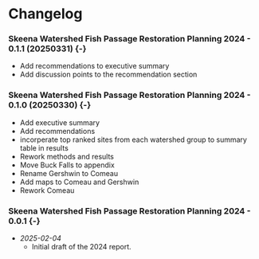# Changelog {-}

### Skeena Watershed Fish Passage Restoration Planning 2024 - 0.1.1 (20250331) {-} {-}
  - Add recommendations to executive summary
  - Add discussion points to the recommendation section


### Skeena Watershed Fish Passage Restoration Planning 2024 - 0.1.0 (20250330) {-} {-}

  - Add executive summary
  - Add recommendations
  - incorperate top ranked sites from each watershed group to summary table in results
  - Rework methods and results
  - Move Buck Falls to appendix
  - Rename Gershwin to Comeau
  - Add maps to Comeau and Gershwin
  - Rework Comeau

### Skeena Watershed Fish Passage Restoration Planning 2024 - 0.0.1 {-} {-}

- *2025-02-04*  
  - Initial draft of the 2024 report.

